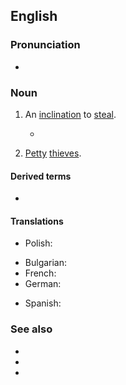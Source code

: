 ==English==

===Pronunciation===
* {{audio|en|En-au-sticky fingers.ogg|Audio (AU)}}

===Noun===
{{en-plural noun}}

# {{lb|en|idiomatic}} An [[inclination]] to [[steal]].
#: {{ux|en|You'd better lock up your belongings before handing your keys to a valet; some of them have '''sticky fingers'''.}}
#* {{quote-book|en|year=2010|title={{w|A Visit from the Goon Squad}}|author=Jennifer Egan|authorlink=Jennifer Egan|chapter=Pure Language|passage=‘She was great,’ Bennie said. ‘I was crazy about her. But it turned out she had '''sticky fingers'''.’ He glanced at Alex. ‘She stole things.’}}
# {{lb|en|idiomatic}} [[petty|Petty]] [[thief|thieves]].
#: {{ux|en|There are too many '''sticky fingers''' around for me to leave my purse unattended.}}

====Derived terms====
* {{l|en|sticky-fingered}}

====Translations====
{{trans-top|inclination to steal}}
* Polish: {{t|pl|lepkie ręce|nv}}
{{trans-mid}}
{{trans-bottom}}
{{trans-top|petty thief}}
* Bulgarian: {{t|bg|джебчия|m}}
* French: {{t+|fr|chapardeur|m}}
* German: {{t+|de|Langfinger|m}}
{{trans-mid}}
* Spanish: {{t+|es|amigo de lo ajeno}}
{{trans-bottom}}

===See also===
* {{l|en|five-finger discount}}
* {{l|en|long arms}}
* {{l|en|pilfery}}